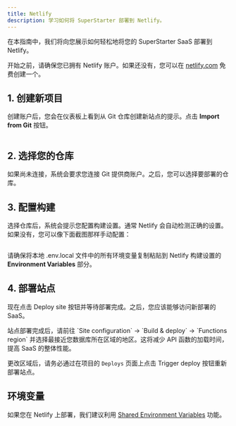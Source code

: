 ```yaml
---
title: Netlify
description: 学习如何将 SuperStarter 部署到 Netlify。
---
```


在本指南中，我们将向您展示如何轻松地将您的 SuperStarter SaaS 部署到 Netlify。

开始之前，请确保您已拥有 Netlify 账户。如果还没有，您可以在 [netlify.com](https://www.netlify.com/) 免费创建一个。

## 1. 创建新项目
创建账户后，您会在仪表板上看到从 Git 仓库创建新站点的提示。点击 **Import from Git** 按钮。

<Frame>
  <img src="/images/deployment/netlify-start-project.webp" alt="" />
</Frame>

## 2. 选择您的仓库
如果尚未连接，系统会要求您连接 Git 提供商账户。之后，您可以选择要部署的仓库。

## 3. 配置构建
选择仓库后，系统会提示您配置构建设置。通常 Netlify 会自动检测正确的设置。如果没有，您可以像下面截图那样手动配置：

<Frame>
  <img src="/images/deployment/netlify-deployment-configuration.webp" alt="" />
</Frame>

请确保将本地 .env.local 文件中的所有环境变量复制粘贴到 Netlify 构建设置的 **Environment Variables** 部分。

## 4. 部署站点
现在点击 Deploy site 按钮并等待部署完成。之后，您应该能够访问新部署的 SaaS。

<Tip>
站点部署完成后，请前往 `Site configuration` -> `Build & deploy` -> `Functions region` 并选择最接近您数据库所在区域的地区。这将减少 API 函数的加载时间，提高 SaaS 的整体性能。

更改区域后，请务必通过在项目的 `Deploys` 页面上点击 Trigger deploy 按钮重新部署站点。
  <img src="/images/deployment/netlify-functions-region.webp" alt="" />
</Tip>

## 环境变量

如果您在 Netlify 上部署，我们建议利用 [Shared Environment Variables](https://docs.netlify.com/configure-builds/environment-variables/#shared-environment-variables) 功能。